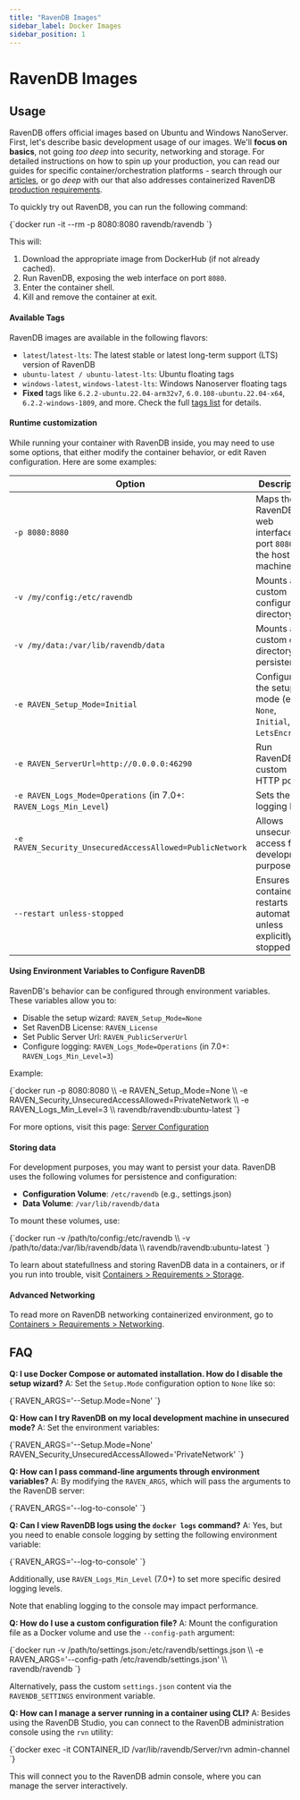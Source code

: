 ```yaml
---
title: "RavenDB Images"
sidebar_label: Docker Images
sidebar_position: 1
---
```



# RavenDB Images

## Usage
RavenDB offers official images based on Ubuntu and Windows NanoServer.
First, let's describe basic development usage of our images.
We'll **focus on basics**, not going *too deep* into security, networking and storage.
For detailed instructions on how to spin up your production, you can read our guides for specific container/orchestration platforms - search through our [articles](https://ravendb.net/articles), or go *deep* with our  that also addresses containerized RavenDB [production requirements](./requirements/compute).

To quickly try out RavenDB, you can run the following command:

<TabItem value="something" label="bash">
<CodeBlock language="bash">
{`docker run -it --rm -p 8080:8080 ravendb/ravendb
`}
</CodeBlock>
</TabItem>

This will:

1. Download the appropriate image from DockerHub (if not already cached).
2. Run RavenDB, exposing the web interface on port `8080`.
3. Enter the container shell.
4. Kill and remove the container at exit.


#### **Available Tags**

RavenDB images are available in the following flavors:

- `latest`/`latest-lts`: The latest stable or latest long-term support (LTS) version of RavenDB
- `ubuntu-latest / ubuntu-latest-lts`: Ubuntu floating tags
- `windows-latest`, `windows-latest-lts`: Windows Nanoserver floating tags
- **Fixed** tags like `6.2.2-ubuntu.22.04-arm32v7`, `6.0.108-ubuntu.22.04-x64`, `6.2.2-windows-1809`, and more. Check the full [tags list](https://hub.docker.com/r/ravendb/ravendb/tags) for details.

#### **Runtime customization**

While running your container with RavenDB inside, you may need to use some options, that either modify the container behavior, or edit Raven configuration.
Here are some examples:

| **Option**                                                        | **Description**                                                         |
|-------------------------------------------------------------------|-------------------------------------------------------------------------|
| `-p 8080:8080`                                                    | Maps the RavenDB web interface to port `8080` on the host machine.      |
| `-v /my/config:/etc/ravendb`                                      | Mounts a custom configuration directory.                                |
| `-v /my/data:/var/lib/ravendb/data`                               | Mounts a custom data directory for persistence.                         |
| `-e RAVEN_Setup_Mode=Initial`                                     | Configures the setup mode (e.g., `None`, `Initial`, `LetsEncrypt`).     |
| `-e RAVEN_ServerUrl=http://0.0.0.0:46290`                         | Run RavenDB on custom HTTP port.                                        |
| `-e RAVEN_Logs_Mode=Operations` (in 7.0+: `RAVEN_Logs_Min_Level`) | Sets the logging level.                                                 |
| `-e RAVEN_Security_UnsecuredAccessAllowed=PublicNetwork`          | Allows unsecured access for development purposes.                       |
| `--restart unless-stopped`                                        | Ensures the container restarts automatically unless explicitly stopped. |

#### **Using Environment Variables to Configure RavenDB**

RavenDB's behavior can be configured through environment variables. These variables allow you to:

- Disable the setup wizard: `RAVEN_Setup_Mode=None`
- Set RavenDB License: `RAVEN_License`
- Set Public Server Url: `RAVEN_PublicServerUrl`
- Configure logging: `RAVEN_Logs_Mode=Operations` (in 7.0+: `RAVEN_Logs_Min_Level=3`)

Example:

<TabItem value="something" label="bash">
<CodeBlock language="bash">
{`docker run -p 8080:8080 \\
  -e RAVEN_Setup_Mode=None \\
  -e RAVEN_Security_UnsecuredAccessAllowed=PrivateNetwork \\
  -e RAVEN_Logs_Min_Level=3 \\
  ravendb/ravendb:ubuntu-latest
`}
</CodeBlock>
</TabItem>

For more options, visit this page: [Server Configuration](../../server/configuration/server-configuration)

#### **Storing data**

For development purposes, you may want to persist your data.
RavenDB uses the following volumes for persistence and configuration:

- **Configuration Volume**: `/etc/ravendb` (e.g., settings.json)
- **Data Volume**: `/var/lib/ravendb/data`

To mount these volumes, use:

<TabItem value="something" label="bash">
<CodeBlock language="bash">
{`docker run -v /path/to/config:/etc/ravendb \\
  -v /path/to/data:/var/lib/ravendb/data \\
  ravendb/ravendb:ubuntu-latest
`}
</CodeBlock>
</TabItem>

To learn about statefullness and storing RavenDB data in a containers, or if you run into trouble, visit [Containers &gt; Requirements &gt; Storage](./requirements/storage).

#### **Advanced Networking**
To read more on RavenDB networking containerized environment, go to [Containers &gt; Requirements &gt; Networking](./requirements/networking).

## FAQ

**Q: I use Docker Compose or automated installation. How do I disable the setup wizard?**
A: Set the `Setup.Mode` configuration option to `None` like so:

<TabItem value="something" label="bash">
<CodeBlock language="bash">
{`RAVEN_ARGS='--Setup.Mode=None'
`}
</CodeBlock>
</TabItem>

**Q: How can I try RavenDB on my local development machine in unsecured mode?**
A: Set the environment variables:

<TabItem value="something" label="bash">
<CodeBlock language="bash">
{`RAVEN_ARGS='--Setup.Mode=None'
RAVEN_Security_UnsecuredAccessAllowed='PrivateNetwork'
`}
</CodeBlock>
</TabItem>

**Q: How can I pass command-line arguments through environment variables?**
A: By modifying the `RAVEN_ARGS`, which will pass the arguments to the RavenDB server:

<TabItem value="something" label="bash">
<CodeBlock language="bash">
{`RAVEN_ARGS='--log-to-console'
`}
</CodeBlock>
</TabItem>

**Q: Can I view RavenDB logs using the `docker logs` command?**
A: Yes, but you need to enable console logging by setting the following environment variable:

<TabItem value="something" label="bash">
<CodeBlock language="bash">
{`RAVEN_ARGS='--log-to-console'
`}
</CodeBlock>
</TabItem>

Additionally, use `RAVEN_Logs_Min_Level` (7.0+) to set more specific desired logging levels.

Note that enabling logging to the console may impact performance.

**Q: How do I use a custom configuration file?**
A: Mount the configuration file as a Docker volume and use the `--config-path` argument:

<TabItem value="something" label="bash">
<CodeBlock language="bash">
{`docker run -v /path/to/settings.json:/etc/ravendb/settings.json \\
-e RAVEN_ARGS='--config-path /etc/ravendb/settings.json' \\
ravendb/ravendb
`}
</CodeBlock>
</TabItem>

Alternatively, pass the custom `settings.json` content via the `RAVENDB_SETTINGS` environment variable.

**Q: How can I manage a server running in a container using CLI?**
A: Besides using the RavenDB Studio, you can connect to the RavenDB administration console using the `rvn` utility:

<TabItem value="something" label="bash">
<CodeBlock language="bash">
{`docker exec -it CONTAINER_ID /var/lib/ravendb/Server/rvn admin-channel
`}
</CodeBlock>
</TabItem>

This will connect you to the RavenDB admin console, where you can manage the server interactively.


